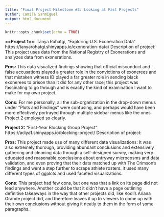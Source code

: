 ```yaml
---
title: "Final Project Milestone #2: Looking at Past Projects"
author: Camila Sanmiguel
output: html_document
---
```


```r
knitr::opts_chunk$set(echo = TRUE)
```


==**Project 1**==: Tanya Rohatgi, "Exploring U.S. Exoneration Data"
https://tanyarohatgi.shinyapps.io/exoneration-data/
Description of project: This project uses data from the National Registry of Exonerations and analyzes data from exonerations.

**Pros:** This data visualized findings showing that official misconduct and false accusations played a greater role in the convictions of exonerees and that mistaken witness ID played a far greater role in sending black exonerees to prison than it did for any other race; this project was fascinating to go through and is exactly the kind of examination I want to make for my own project.

**Cons:** For me personally, all the sub-organization in the drop-down menus under "Plots and Findings" were confusing, and perhaps would have been more effectively portrayed through multiple sidebar menus like the ones Project 2 employed so clearly.



**Project 2:** "First-Year Blocking Group Project"
https://adiya1.shinyapps.io/blocking-project/ 
Description of project: 

**Pros:** This project made use of many different data visualizations: 
It was also extremely thorough, providing abundant  conclusions and extensively gathering and cleaning data through a self-designed survey, making very educated and reasonable conclusions about entryway microcosms and data validation, and even proving that their data matched up with The Crimson's findings and went a step further to scrape athlete rosters. It used many different types of ggplots and used faceted visualizations.

**Cons:** This project had few cons, but one was that a link on its page did not lead anywhere. Another could be that it didn't have a page outlining definitive takeaways in the way that other projects did, like Kodi's Ariana Grande project did, and therefore leaves it up to viewers to come up with their own conclusions without giving it neatly to them in the form of some paragraphs.

